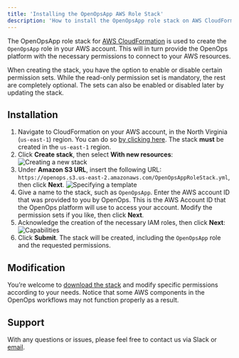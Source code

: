 ```yaml
---
title: 'Installing the OpenOpsApp AWS Role Stack'
description: 'How to install the OpenOpsApp role stack on AWS CloudFormation'
---
```


The OpenOpsApp role stack for [AWS CloudFormation](https://docs.aws.amazon.com/AWSCloudFormation/latest/UserGuide/Welcome.html) is used to create the `OpenOpsApp` role in your AWS account. This will in turn provide the OpenOps platform with the necessary permissions to connect to your AWS resources.

When creating the stack, you have the option to enable or disable certain permission sets. While the read-only permission set is mandatory, the rest are completely optional. The sets can also be enabled or disabled later by updating the stack.

## Installation

1. Navigate to CloudFormation on your AWS account, in the North Virginia (`us-east-1`) region. You can do so [by clicking here](https://us-east-1.console.aws.amazon.com/cloudformation/home?region=us-east-1). The stack **must** be created in the `us-east-1` region.
2. Click **Create stack**, then select **With new resources**:
    ![Creating a new stack](/images/cloud-cf-roles-create-stack.png)
3. Under **Amazon S3 URL**, insert the following URL: `https://openops.s3.us-east-2.amazonaws.com/OpenOpsAppRoleStack.yml`, then click **Next**.
    ![Specifying a template](/images/cloud-cf-roles-template.png)
4. Give a name to the stack, such as `OpenOpsApp`. Enter the AWS account ID that was provided to you by OpenOps. This is the AWS Account ID that the OpenOps platform will use to access your account. Modify the permission sets if you like, then click **Next**.
5. Acknowledge the creation of the necessary IAM roles, then click **Next**:
    ![Capabilities](/images/cloud-cf-roles-capabilities.png)
6. Click **Submit**. The stack will be created, including the `OpenOpsApp` role and the requested permissions.

## Modification

You’re welcome to [download the stack](https://openops.s3.us-east-2.amazonaws.com/OpenOpsAppRoleStack.yml) and modify specific permissions according to your needs. Notice that some AWS components in the OpenOps workflows may not function properly as a result.

## Support

With any questions or issues, please feel free to contact us via Slack or [email](mailto:support@openops.com).
